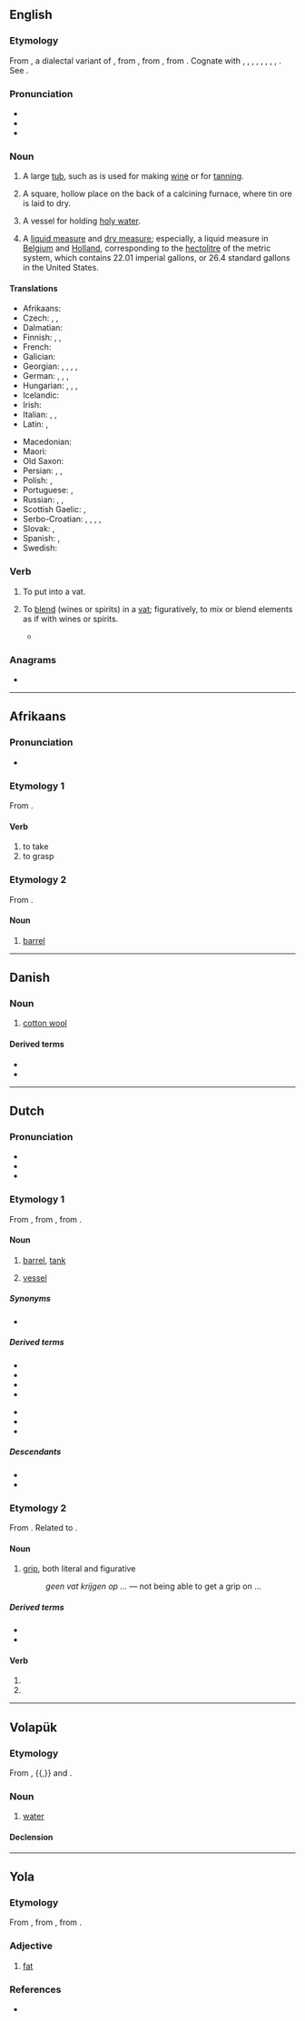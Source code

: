 {{also|VAT|vát|vât|våt|vật|-vat|-vät}}
==English==

===Etymology===
From {{inh|en|enm|vat}}, a dialectal variant of {{m|enm|fat||vat, vessel, cask}}, from {{der|en|ang|fæt||vat, vessel}}, from {{inh|en|gem-pro|*fatą||vessel}}, from {{inh|en|ine-pro|*pod-||vessel}}. Cognate with {{cog|sco|fat}}, {{m|sco|vat}}, {{m|sco|vautt||vat, cask, tub}}, {{cog|fy|fet}}, {{cog|nl|vat||barrel, cask, vessel, vat}}, {{cog|de|Fass||barrel, keg, drum, cask, vat}}, {{cog|da|fad||saucer, dish}}, {{cog|sv|fat||dish, barrel, cask, vat}}, {{cog|is|fat||dish, saucer}}. See {{l|en|fat}}.

===Pronunciation===
* {{IPA|en|/væt/}}
* {{audio|en|en-us-vat.ogg|Audio (US)}}
* {{rhymes|en|æt|s=1}}

===Noun===
{{en-noun}}

# A large [[tub]], such as is used for making [[wine]] or for [[tanning]].
#: {{coi|en|a '''vat''' of liquid}}
#: {{coi|en|a '''vat''' of acid}}
#: {{coi|en|a '''vat''' of wine}}
#: {{coi|en|a '''vat''' of olives}}
#: {{coi|en|a '''vat''' of fat}}
#: {{coi|en|a '''vat''' of glue}}
# A square, hollow place on the back of a calcining furnace, where tin ore is laid to dry.
# {{lb|en|Roman Catholic}} A vessel for holding [[holy water]].
# {{lb|en|dated}} A [[liquid measure]] and [[dry measure]]; especially, a liquid measure in [[Belgium]] and [[Holland]], corresponding to the [[hectolitre]] of the metric system, which contains 22.01 imperial gallons, or 26.4 standard gallons in the United States.

====Translations====
{{trans-top|a large tub, such as is used for making wine or for tanning}}
* Afrikaans: {{t|af|bak}}
* Czech: {{t+|cs|káď|f}}, {{t+|cs|sud|m}}, {{t+|cs|nádrž|f}}
* Dalmatian: {{t|dlm|tinir|m}}
* Finnish: {{t+|fi|sammio}}, {{t+|fi|saavi}}, {{t+|fi|soikko}}
* French: {{t+|fr|cuve|f}}
* Galician: {{t|gl|cuba|f}}
* Georgian: {{t|ka|ავზი}}, {{t|ka|როფი}}, {{t|ka|ბაკი}}, {{t|ka|ცისტერნა}}, {{t|ka|კასრი}}
* German: {{t+|de|Bottich|m}}, {{t+|de|Trog|m}}, {{t+|de|Wanne|f}}, {{t+|de|Schaff|n}} {{qualifier|dialectal}}
* Hungarian: {{t+|hu|dézsa}}, {{t+|hu|kád}}, {{t+|hu|teknő}}, {{t+|hu|tartály}}
* Icelandic: {{t+|is|ker|n}}
* Irish: {{t|ga|dabhach|f}}
* Italian: {{t+|it|tino|m}}, {{t+|it|tinozza|f}}, {{t|it|tinozza da concia}}
* Latin: {{t|la|linter|f}}, {{t|la|cūpa|f}}
{{trans-mid}}
* Macedonian: {{t|mk|каца|f}}
* Maori: {{t|mi|tāpu}}
* Old Saxon: {{t|osx|fat}}
* Persian: {{t+|fa|خم|tr=xom|sc=fa-Arab}}, {{t|fa|خمبه|tr=xombe|sc=fa-Arab}}, {{t+|fa|خمره|tr=xomre|sc=fa-Arab}}
* Polish: {{t+|pl|kadź|f}}, {{t+|pl|stągiew|f}}
* Portuguese: {{t+|pt|tonel|m}}, {{t+|pt|tina|f}}
* Russian: {{t+|ru|чан|m}}, {{t+|ru|бак|m}}, {{t+|ru|ка́дка|f}}
* Scottish Gaelic: {{t|gd|amar|m}}, {{t|gd|coire|m}}
* Serbo-Croatian: {{t+|sh|kaca}}, {{t+|sh|maštel}}, {{t+|sh|čabar}}, {{t+|sh|bačva}}, {{t+|sh|badanj}}
* Slovak: {{t|sk|bočka|f}}, {{t|sk|dieža|f}}
* Spanish: {{t+|es|cuba|f}}, {{t+|es|tina|f}}
* Swedish: {{t+|sv|kärl|n}}
{{trans-bottom}}

===Verb===
{{en-verb}}

# {{lb|en|transitive}} To put into a vat.
# {{lb|en|transitive}} To [[blend]] (wines or spirits) in a [[vat]]; figuratively, to mix or blend elements as if with wines or spirits.
#* {{quote-book|en|1931|William Faulkner|Sanctuary|publisher=Library of America|year_published=1985|page=114|text=He was thinking of the grape arbor in Kingston, of summer twilight and the murmur of voices darkening into silence as he approached, who meant them, her, no harm; who meant her less than harm, good God; darkening into the pale whisper of her white dress, of the delicate and urgent mammalian whisper of that curious small flesh which he had not begot and in which appeared to be '''vatted''' delicately some seething sympathy with the blossoming grape.}}

===Anagrams===
* {{anagrams|en|a=atv|ATV|TVA|VTA|tav|vta}}

{{c|en|Containers}}

----

==Afrikaans==

===Pronunciation===
* {{IPA|af|/fat/}}

===Etymology 1===
From {{inh|af|nl|vatten}}.

====Verb====
{{af-verb|vattende}}

# to take
# to grasp

===Etymology 2===
From {{inh|af|nl|vat}}.

====Noun====
{{af-noun|e|vaatjie}}

# [[barrel]]

----

==Danish==

===Noun===
{{da-noun}}

# [[cotton wool]]

====Derived terms====
* {{l|da|vatpind}}
* {{l|da|vattet}}

----

==Dutch==

===Pronunciation===
* {{IPA|nl|/vɑt/}}
* {{rhymes|nl|ɑt|s=1}}
* {{audio|nl|Nl-vat.ogg|audio}}

===Etymology 1===
From {{inh|nl|dum|vat}}, from {{inh|nl|odt|*fat}}, from {{inh|nl|gem-pro|*fatą}}.

====Noun====
{{nl-noun|n|-:en|vatje|dim2=vaatje}}

# [[barrel]], [[tank]]
# {{lb|nl|biology}} [[vessel]]

=====Synonyms=====
* {{l|nl|ton}}

=====Derived terms=====
{{der-top}}
* {{l|nl|bloedvat}}
* {{l|nl|lymfevat}}
* {{l|nl|olievat}}
* {{l|nl|vaataandoening}}
{{der-mid}}
* {{l|nl|wierookvat}}
* {{l|nl|wijnvat}}
* {{l|nl|zeefvat}}
{{der-bottom}}

=====Descendants=====
* {{desc|af|vat}}
* {{desc|dcr|vat}}

===Etymology 2===
From {{inh|nl|dum|vat}}. Related to {{m|nl|vatten}}.

====Noun====
{{nl-noun|m|-|-}}

# [[grip]], both literal and figurative
#: ''geen vat krijgen op ...'' — not being able to get a grip on ...

=====Derived terms=====
* {{l|nl|handvat}}
* {{l|nl|vatten}}

====Verb====
{{head|nl|verb form}}

# {{nl-verb form of|p=123|n=sg|t=pres|m=ind|vatten}}
# {{nl-verb form of|m=imp|vatten}}

----

==Volapük==

===Etymology===
From {{der|vo|de|Wasser}}, {{der|vo|en|water}}{{,}} and {{der|vo|nl|water}}.

===Noun===
{{vo-noun}}

# [[water]]

====Declension====
{{vo-decl-noun}}

----

==Yola==

===Etymology===
From {{inh|yol|enm|fat}}, from {{inh|yol|ang|fǣtt}}, from {{inh|yol|gmw-pro|*faitid}}.

===Adjective===
{{head|yol|adjective}}

# [[fat]]

===References===
* {{R:Poole 1867|page=74}}
